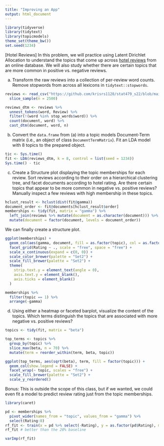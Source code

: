 ```yaml
---
title: "Improving an App"
output: html_document
---
```


```r
library(tidyverse)
library(tidytext)
library(topicmodels)
theme_set(theme_bw())
set.seed(1234)
```
    
[Hotel Reviews] In this problem, we will practice using Latent Dirichlet
Allocation to understand the topics that come up across [hotel reviews](https://github.com/krisrs1128/stat479_s22/blob/main/_slides/week11/exercises/reviews.csv?raw=true) from an
online database. We will also study whether there are certain topics that are
more common in positive vs. negative reviews.

a. Transform the raw reviews into a collection of per-review word counts.
Remove stopwords from across all lexicons in `tidytext::stopwords`.

```r
reviews <- read_csv("https://github.com/krisrs1128/stat479_s22/blob/main/_slides/week11/exercises/reviews.csv?raw=true") %>%
  slice_sample(n = 2500)

reviews_dtm <- reviews %>%
  unnest_tokens(word, Review) %>%
  filter(!(word %in% stop_words$word)) %>%
  count(document, word) %>%
  cast_dtm(document, word, n)
```

b. Convert the `data.frame` from (a) into a topic models Document-Term
matrix (i.e., an object of class `DocumentTermMatrix`). Fit an LDA model
with 8 topics to the prepared object.

```r
tic <- Sys.time()
fit <- LDA(reviews_dtm, k = 8, control = list(seed = 1234))
Sys.time() - tic
```

c. Create a Structure plot displaying the topic memberships for each review.
Sort reviews according to their order on a hierarchical clustering tree, and
facet documents according to hotel rating. Are there certain topics that appear
to be more common in negative vs. positive reviews? Manually inspect a few
reviews with high membership in these topics.

```r
hclust_result <- hclust(dist(fit@gamma))
document_order <- fit@documents[hclust_result$order]
memberships <- tidy(fit, matrix = "gamma") %>%
  left_join(reviews %>% mutate(document = as.character(document))) %>%
  mutate(document = factor(document, levels = document_order))
```

We can finally create a structure plot.

```r
ggplot(memberships) +
  geom_col(aes(gamma, document, fill = as.factor(topic), col = as.factor(topic))) +
  facet_grid(Rating ~ ., scale = "free", space = "free") +
  scale_x_continuous(expand = c(0, 0)) +
  scale_color_brewer(palette = "Set2") +
  scale_fill_brewer(palette = "Set2") +
  theme(
    strip.text.y = element_text(angle = 0),
    axis.text.y = element_blank(),
    axis.ticks = element_blank()
  )
```

```r
memberships %>% 
  filter(topic == 1) %>% 
  arrange(-gamma)
```

d. Using either a heatmap or faceted barplot, visualize the content of the
topics. Which terms distinguish the topics that are associated with more
negative vs. positive reviews?

```r
topics <- tidy(fit, matrix = "beta")

top_terms <- topics %>%
  group_by(topic) %>%
  slice_max(beta, n = 70) %>%
  mutate(term = reorder_within(term, beta, topic))

ggplot(top_terms, aes(sqrt(beta), term, fill = factor(topic))) +
  geom_col(show.legend = FALSE) +
  facet_wrap(~ topic, scales = "free") +
  scale_fill_brewer(palette = "Set2") +
  scale_y_reordered()
```

Bonus: This is outside the scope of this class, but if we wanted, we could even
fit a model to predict review rating just from the topic memberships.

```r
library(caret)

pd <- memberships %>%
  pivot_wider(names_from = "topic", values_from = "gamma") %>%
  select(Rating:8)
rf_fit <- train(x = pd %>% select(-Rating), y = as.factor(pd$Rating), method = "rf")
rf_fit # better than the 20% baseline

varImp(rf_fit)
```




